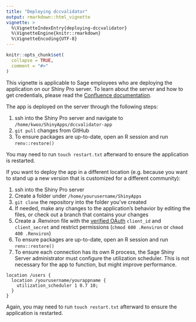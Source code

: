 ```yaml
---
title: "Deploying dccvalidator"
output: rmarkdown::html_vignette
vignette: >
  %\VignetteIndexEntry{deploying-dccvalidator}
  %\VignetteEngine{knitr::rmarkdown}
  %\VignetteEncoding{UTF-8}
---
```


```r
knitr::opts_chunk$set(
  collapse = TRUE,
  comment = "#>"
)
```

This vignette is applicable to Sage employees who are deploying the application
on our Shiny Pro server. To learn about the server and how to get credentials,
please read the
[Confluence documentation](https://sagebionetworks.jira.com/wiki/spaces/SageShinyServer/pages/75497489/Shiny+Server).

The app is deployed on the server through the following steps:

1. ssh into the Shiny Pro server and navigate to `/home/kwoo/ShinyApps/dccvalidator-app`
1. `git pull` changes from GitHub
1. To ensure packages are up-to-date, open an R session and run `renv::restore()`

You may need to run `touch restart.txt` afterward to ensure the application is
restarted.

If you want to deploy the app in a different location (e.g. because you want to
stand up a new version that is customized for a different community):

1. ssh into the Shiny Pro server
1. Create a folder under `/home/yourusername/ShinyApps`
1. `git clone` the repository into the folder you've created
1. If needed, make any changes to the application's behavior by editing the
   files, or check out a branch that contains your changes
1. Create a .Renviron file with the [verified OAuth](https://help.synapse.org/docs/Using-Synapse-as-an-OAuth-Server.2048327904.html#UsingSynapseasanOAuthServer-RegisteringandLinkinganOAuth2.0Client) `client_id` and `client_secret`
and restrict permissions (`chmod 600 .Renviron` or `chmod 400 .Renviron`)
1. To ensure packages are up-to-date, open an R session and run `renv::restore()`
1. To ensure each connection has its own R process, the Sage Shiny Server administrator must configure the utilization scheduler. This is not necessary for the app to function, but might improve performance.
```
location /users {
  location /yourusername/yourappname {
    utilization_scheduler 1 0.7 10;
  }
}
```

Again, you may need to run `touch restart.txt` afterward to ensure the
application is restarted.
